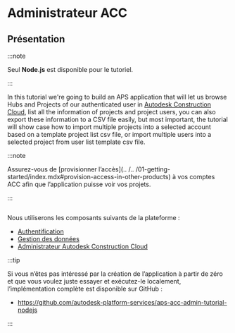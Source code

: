 
# Administrateur ACC

## Présentation



:::note

Seul **Node.js** est disponible pour le tutoriel.


:::




In this tutorial we're going to build an APS application that will let us browse Hubs and Projects
of our authenticated user in [Autodesk Construction Cloud](https://www.autodesk.com/products/autodesk-docs/overview),
list all the information of projects and project users, you can also export these information to a CSV
file easily, but most important, the tutorial will show case how to import multiple projects into a selected account
based on a template project list csv file, or import multiple users into a selected project from user list template 
csv file.



:::note

Assurez-vous de [provisionner l’accès](.. /.. /01-getting-started/index.mdx#provision-access-in-other-products) à vos comptes ACC
afin que l’application puisse voir vos projets.


:::



<Image img={PreviewUrl} />

Nous utiliserons les composants suivants de la plateforme :

- [Authentification](https://aps.autodesk.com/en/docs/oauth/v2/developers_guide/overview)
- [Gestion des données](https://aps.autodesk.com/en/docs/data/v2/developers_guide/overview)
- [Administrateur Autodesk Construction Cloud](https://aps.autodesk.com/en/docs/acc/v1/overview/field-guide/admin/)



:::tip

Si vous n’êtes pas intéressé par la création de l’application à partir de zéro et que vous voulez juste essayer
et exécutez-le localement, l’implémentation complète est disponible sur GitHub :
- https://github.com/autodesk-platform-services/aps-acc-admin-tutorial-nodejs


:::


